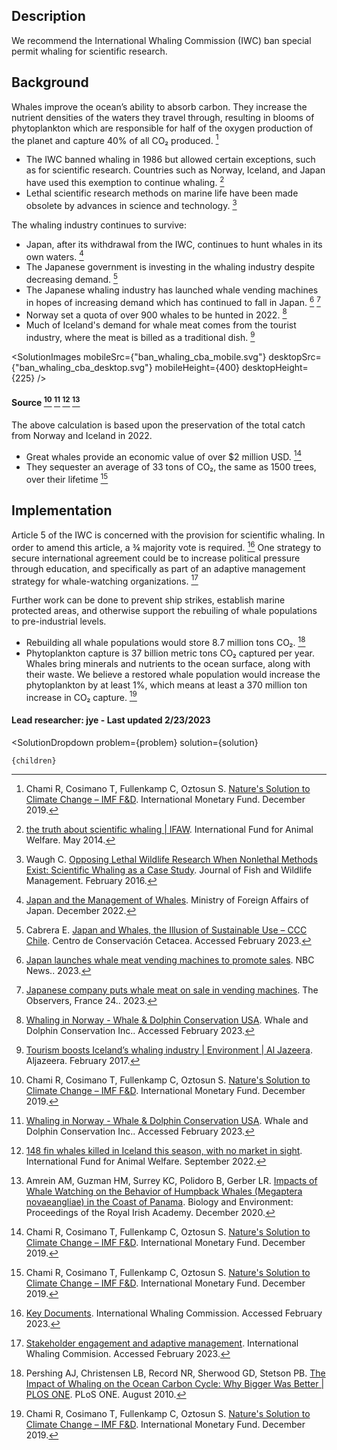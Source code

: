 



## Description
We recommend the International Whaling Commission (IWC) ban special permit whaling for scientific research.

## Background
Whales improve the ocean’s ability to absorb carbon. They increase the nutrient densities of the waters they travel through, resulting in blooms of phytoplankton which are responsible for half of the oxygen production of the planet and capture 40% of all CO₂ produced. [^"2"]
- The IWC banned whaling in 1986 but allowed certain exceptions, such as for scientific research. Countries such as Norway, Iceland, and Japan have used this exemption to continue whaling. [^"6"]
- Lethal scientific research methods on marine life have been made obsolete by advances in science and technology. [^"8"]

The whaling industry continues to survive:
- Japan, after its withdrawal from the IWC, continues to hunt whales in its own waters. [^"18"]
- The Japanese government is investing in the whaling industry despite decreasing demand. [^"15"]
- The Japanese whaling industry has launched whale vending machines in hopes of increasing demand which has continued to fall in Japan. [^"16"] [^"17"]
- Norway set a quota of over 900 whales to be hunted in 2022. [^"13"]
- Much of Iceland's demand for whale meat comes from the tourist industry, where the meat is billed as a traditional dish. [^"19"]

<SolutionImages
 mobileSrc={"ban_whaling_cba_mobile.svg"}
 desktopSrc={"ban_whaling_cba_desktop.svg"}
 mobileHeight={400}
 desktopHeight={225}
/>
#### Source [^"2"] [^"13"] [^"12"] [^"10"]

The above calculation is based upon the preservation of the total catch from Norway and Iceland in 2022.
- Great whales provide an economic value of over $2 million USD. [^"2"]
- They sequester an average of 33 tons of CO₂, the same as 1500 trees, over their lifetime  [^"2"]

## Implementation
Article 5 of the IWC is concerned with the provision for scientific whaling. In order to amend this article, a ¾ majority vote is required. [^"14"] One strategy to secure international agreement could be to increase political pressure through education, and specifically as part of an adaptive management strategy for whale-watching organizations. [^"21"] 

Further work can be done to prevent ship strikes, establish marine protected areas, and otherwise support the rebuiling of whale populations to pre-industrial levels.
- Rebuilding all whale populations would store 8.7 million tons CO₂. [^"20"]
- Phytoplankton capture is 37 billion metric tons CO₂ captured per year. Whales bring minerals and nutrients to the ocean surface, along with their waste. We believe a restored whale population would increase the phytoplankton by at least 1%, which means at least a 370 million ton increase in CO₂ capture. [^"2"]


####  **Lead researcher: jye - Last updated 2/23/2023**



[^"1"]:  [To fight climate change, save the whales, some scientists say](https://news.mongabay.com/2021/03/to-fight-climate-change-save-the-whales-some-scientists-say/). Mongabay. March 2021. 
[^"2"]: Chami R, Cosimano T, Fullenkamp C, Oztosun S. [Nature's Solution to Climate Change – IMF F&D](https://www.imf.org/Publications/fandd/issues/2019/12/natures-solution-to-climate-change-chami). International Monetary Fund. December 2019. 


[^"5"]:  [The benefits and impacts of whale watching](https://wwhandbook.iwc.int/en/responsible-management/benefits-and-impacts-of-whale-watching). International Whaling Comission. Accessed February 2023. 
[^"6"]:  [the truth about scientific whaling | IFAW](https://www.ifaw.org/journal/truth-about-scientific-whaling). International Fund for Animal Welfare. May 2014. 

[^"8"]: Waugh C. [Opposing Lethal Wildlife Research When Nonlethal Methods Exist: Scientific Whaling as a Case Study](https://meridian.allenpress.com/jfwm/article/7/1/231/210537/Opposing-Lethal-Wildlife-Research-When-Nonlethal). Journal of Fish and Wildlife Management. February 2016. 
[^"9"]: Knell N. [Impact of Commercial Whale Watching on Whales](https://papers.ssrn.com/sol3/papers.cfm?abstract_id=3998704). . February 2021. 
[^"10"]: Amrein AM, Guzman HM, Surrey KC, Polidoro B, Gerber LR.  [Impacts of Whale Watching on the Behavior of Humpback Whales (Megaptera novaeangliae) in the Coast of Panama](https://www.frontiersin.org/articles/10.3389/fmars.2020.601277/full?&utm_source=Email_to_authors_&utm_medium=Email&utm_content=T1_11.5e1_author&utm_campaign=Email_publication&field=&journalName=Frontiers_in_Marine_Science&id=601277). Biology and Environment: Proceedings of the Royal Irish Academy. December 2020. 
[^"11"]: Hoyt E. [SUSTAINABLE ECOTOURISM ON ATLANTIC ISLANDS, WITH SPECIAL REFERENCE TO WHALE WATCHING, MARINE PROTECTED AREAS AND SANCTUARIES FOR CETACEANS](https://muse.jhu.edu/pub/423/article/809825/summary). International Fund for Animal Welfare. 2022. 
[^"12"]:  [148 fin whales killed in Iceland this season, with no market in sight](https://www.ifaw.org/international/press-releases/148-fin-whales-killed-in-iceland-this-season-with-no-market-in-sight). International Fund for Animal Welfare. September 2022. 
[^"13"]:  [Whaling in Norway - Whale & Dolphin Conservation USA](https://us.whales.org/our-4-goals/stop-whaling/whaling-in-norway/). Whale and Dolphin Conservation Inc.. Accessed February 2023. 
[^"14"]:  [Key Documents](https://iwc.int/commission/convention). International Whaling Commission. Accessed February 2023. 
[^"15"]: Cabrera E. [Japan and Whales, the Illusion of Sustainable Use – CCC Chile](https://ccc-chile.org/2023/02/03/japan-and-whales-the-illusion-of-sustainable-use/). Centro de Conservación Cetacea. Accessed February 2023. 
[^"16"]:  [Japan launches whale meat vending machines to promote sales](https://www.nbcnews.com/news/world/japan-launches-whale-meat-vending-machines-promote-sales-rcna67995). NBC News.. 2023. 
[^"17"]:  [Japanese company puts whale meat on sale in vending machines](https://observers.france24.com/en/asia-pacific/20230208-japanese-company-puts-whale-meat-on-sale-in-vending-machines). The Observers, France 24.. 2023. 
[^"18"]:  [Japan and the Management of Whales](https://www.mofa.go.jp/policy/economy/fishery/whales/japan.html). Ministry of Foreign Affairs of Japan. December 2022. 
[^"19"]:  [Tourism boosts Iceland’s whaling industry | Environment | Al Jazeera](https://www.aljazeera.com/features/2017/2/17/tourism-boosts-icelands-whaling-industry). Aljazeera. February 2017. 
[^"20"]: Pershing AJ, Christensen LB, Record NR, Sherwood GD, Stetson PB. [The Impact of Whaling on the Ocean Carbon Cycle: Why Bigger Was Better | PLOS ONE](https://journals.plos.org/plosone/article?id=10.1371/journal.pone.0012444). PLoS ONE. August 2010. 
[^"21"]:  [Stakeholder engagement and adaptive management](https://wwhandbook.iwc.int/en/responsible-management/stakeholder-engagement-and-adaptive-management). International Whaling Commision. Accessed February 2023. 

  <SolutionDropdown 
    problem={problem} 
    solution={solution}
  >
    {children}
  </SolutionDropdown>